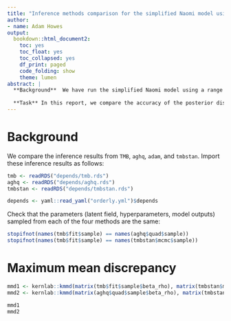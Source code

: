 ```yaml
---
title: "Inference methods comparison for the simplified Naomi model using maximum mean discrepancy"
author:
- name: Adam Howes
output:
  bookdown::html_document2:
    toc: yes
    toc_float: yes
    toc_collapsed: yes
    df_print: paged
    code_folding: show
    theme: lumen
abstract: |
  **Background**  We have run the simplified Naomi model using a range of inference methods: `TMB`, `aghq` and `tmbstan`.
  
  **Task** In this report, we compare the accuracy of the posterior distributions obtained from these inference methods using maximum mean discrepancy.
---
```


# Background

We compare the inference results from `TMB`, `aghq`, `adam`, and `tmbstan`.
Import these inference results as follows:

```r
tmb <- readRDS("depends/tmb.rds")
aghq <- readRDS("depends/aghq.rds")
tmbstan <- readRDS("depends/tmbstan.rds")

depends <- yaml::read_yaml("orderly.yml")$depends
```

Check that the parameters (latent field, hyperparameters, model outputs) sampled from each of the four methods are the same:

```r
stopifnot(names(tmb$fit$sample) == names(aghq$quad$sample))
stopifnot(names(tmb$fit$sample) == names(tmbstan$mcmc$sample))
```

# Maximum mean discrepancy

```r
mmd1 <- kernlab::kmmd(matrix(tmb$fit$sample$beta_rho), matrix(tmbstan$mcmc$sample$beta_rho))
mmd2 <- kernlab::kmmd(matrix(aghq$quad$sample$beta_rho), matrix(tmbstan$mcmc$sample$beta_rho))

mmd1
mmd2
```
